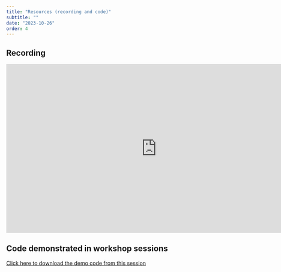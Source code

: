 ```yaml
---
title: "Resources (recording and code)"
subtitle: ""
date: "2023-10-26"
order: 4
---
```


<!-- Materials will be distributed sooner to the event. -->

## Recording

<iframe width="800" height="450" src="https://www.youtube.com/embed/TmH5CxudMNA?si=RFqm0NjJHYZmXLiI" title="YouTube video player" frameborder="0" allow="accelerometer; autoplay; clipboard-write; encrypted-media; gyroscope; picture-in-picture; web-share" allowfullscreen></iframe>

## Code demonstrated in workshop sessions

[Click here to download the demo code from this session](../../demo/day4.R)
